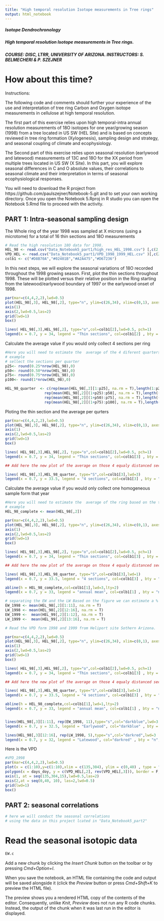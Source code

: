 ```yaml
---
title: "High temporal resolution Isotope measurements in Tree rings"
output: html_notebook
---
```

#####  Isotope Dendrochronology
#####  High temporal resolution Isotope measurements in Tree rings.
#####  COURSE: DISC, LTRR, UNIVERSITY OF ARIZONA. INSTRUCTORS: S. BELMECHERI & P. SZEJNER

# How about this time?

Instructions:

The following code and comments should further your experience of the use and interpretation of tree ring Carbon and Oxygen isotope measurements in cellulose at high temporal resolution. 

The first part of this exercise relies upon high temporal-intra annual resolution measurements of 18O isotopes for one year/growing season (1998) from a tree located in US SW (HEL Site) and is based on concepts reviewed in tree ring formation (Xylogenesis), sampling design and strategy, and seasonal coupling of climate and ecophysiology.  

The Second part of this exercise relies upon seasonal resolution (earlywood and latewood) measurements of 13C and 18O for the XX period from multiple trees located in US SW (X Site). In this part, you will explore seasonal differences in C and O absolute values, their correlations to seasonal climate and their interpretation in terms of seasonal ecophysiological responses.

You will need to download the R project from https://github.com/paulszejner/Notebook-5.git and to set your own working directory. Once you open the Notebook 5.Rproj in R studio  you can open the Notebook 5.Rmd file to proceed with the activity.



## PART 1: Intra-seasonal sampling design
The Whole ring of the year 1998 was sampled at X microns (using a microtome) for a total of 16 thin sections and 18O measurements
```r
# Read the high resolution 18O data for 1998.
HEL_98 <- read.csv("Data_Notebook5_part1/high_res_HEL_1998.csv") [,c(2,3,8)]
VPD_HEL <- read.csv("Data_Notebook5_part1/VPD_1998_1999_HEL.csv" )[,c(2,3,4)]
colb1 <- c("#D8B70A","#02401B","#A2A475","#D67236")

```

In this next steps, we will explore the seasonal variations of 18O recorded throughout the 1998 growing season.
First, plot the thin sections throughout 1998. These will be plotted versus their relative position in the Ring starting from the latewood/earlywood boundary of 1997 or the earlywood onset of 1998.
```r
par(mar=c(4,4,2,2),lwd=0.5)
plot(HEL_98[,3], HEL_98[,2], type="n", ylim=c(26,34), xlim=c(0,1), axes=F, xlab = "relative position on the ring", ylab = "d18O_ on each thin section")
axis(1)
axis(2,lwd=0.5,las=2)
grid(lwd=1)
box()

lines( HEL_98[,3],HEL_98[,2], type="o",col=colb1[2],lwd=0.5, pch=1)
legend(x = 0.7, y = 34, legend = "Thin sections", col=colb1[2] , bty = "n",lwd=1,lty=1,pch = 1)

```

Calculate the average value if you would  only collect 4 sections per ring

```r
#Here you will need to estimate the  average of the 4 diferent quarters  based on the thin sections provided.
# example 
# sellect the sections per quarter
p25<- round(0.25*nrow(HEL_98),0)
p50<- round(0.50*nrow(HEL_98),0)
p75<- round(0.75*nrow(HEL_98),0)
p100<- round(1*nrow(HEL_98),0)

HEL_98_quarter  <- c(rep(mean(HEL_98[,2][1:p25], na.rm = T),length(1:p25)),
                  rep(mean(HEL_98[,2][(1+p25):p50], na.rm = T),length((1+p25):p50)),
                  rep(mean(HEL_98[,2][(1+p50):p75], na.rm = T),length((1+p50):p75)),
                  rep(mean(HEL_98[,2][(1+p75):p100], na.rm = T),length((1+p75):p100)))


```

Ploting  the thin section and  the average per qurters
```r
par(mar=c(4,4,2,2),lwd=0.5)
plot(HEL_98[,3], HEL_98[,2], type="n", ylim=c(26,34), xlim=c(0,1), axes=F, xlab = "relative position on the ring", ylab = "d18O_ on each thin section")
axis(1)
axis(2,lwd=0.5,las=2)
grid(lwd=1)
box()

lines( HEL_98[,3],HEL_98[,2], type="o",col=colb1[2],lwd=0.5, pch=1)
legend(x = 0.7, y = 34, legend = "Thin sections", col=colb1[3] , bty = "n",lwd=1)

## Add here the new plot of the average on those 4 equaly distanced sections

lines( HEL_98[,3],HEL_98_quarter, type="S",col=colb1[3],lwd=3)
legend(x = 0.7, y = 33.5, legend = "4 sections", col=colb1[3] , bty = "n",lwd=3)


```


Calculate the average value if you would  only collect one homogeneous sample form that year


```r
#Here you will need to estimate the  average of the ring based on the thin sections provided.
# example 
HEL_98_complete <- mean(HEL_98[,2])

```


```r

par(mar=c(4,4,2,2),lwd=0.5)
plot(HEL_98[,3], HEL_98[,2], type="n", ylim=c(26,34), xlim=c(0,1), axes=F, xlab = "relative position on the ring", ylab = "d18O_ on each thin section")
axis(1)
axis(2,lwd=0.5,las=2)
grid(lwd=1)
box()

lines( HEL_98[,3],HEL_98[,2], type="o",col=colb1[2],lwd=0.5, pch=1)
legend(x = 0.7, y = 34, legend = "Thin sections", col=colb1[3] , bty = "n",lwd=1)

## Add here the new plot of the average on those 4 equaly distanced sections

lines( HEL_98[,3],HEL_98_quarter, type="S",col=colb1[3],lwd=1)
legend(x = 0.7, y = 33.5, legend = "4 sections", col=colb1[3] , bty = "n",lwd=3)

abline(h = HEL_98_complete,col=colb1[1],lwd=3,lty=2)
legend(x = 0.7, y = 33, legend = "annual mean", col=colb1[1] , bty = "n",lwd=3,lty=2)
```


```r
# separating the EW and the LW Based on the figure we can estimate a % of EW and LW and based on this info  e can determine the sections on each anatomical region.
EW_1998 <- mean(HEL_98[,2][1:11], na.rm = T)
LW_1998 <- mean(HEL_98[,2][12:16], na.rm = T)
EW_1999 <-  mean(HEL_99[,2][1:12], na.rm = T)
LW_1999 <-  mean(HEL_99[,2][13:16], na.rm = T)

# Read the VPD form 1998 and 1999 from Heliport site Sothern Arizona.
```

```r

par(mar=c(4,4,2,2),lwd=0.5)
plot(HEL_98[,3], HEL_98[,2], type="n", ylim=c(26,34), xlim=c(0,1), axes=F, xlab = "relative position on the ring", ylab = "d18O_ on each thin section")
axis(1)
axis(2,lwd=0.5,las=2)
grid(lwd=1)
box()

lines( HEL_98[,3],HEL_98[,2], type="o",col=colb1[2],lwd=0.5, pch=1)
legend(x = 0.7, y = 34, legend = "Thin sections", col=colb1[3] , bty = "n",lwd=1)

## Add here the new plot of the average on those 4 equaly distanced sections

lines( HEL_98[,3],HEL_98_quarter, type="S",col=colb1[3],lwd=1)
legend(x = 0.7, y = 33.5, legend = "4 sections", col=colb1[3] , bty = "n",lwd=3)

abline(h = HEL_98_complete,col=colb1[1],lwd=1,lty=2)
legend(x = 0.7, y = 33, legend = "annual mean", col=colb1[1] , bty = "n",lwd=1,lty=2)


lines(HEL_98[,3][1:11], rep(EW_1998, 11),type="s",col="darkblue",lwd=3  )#EW
legend(x = 0.7, y = 32.5, legend = "Earlywood", col="darkblue" , bty = "n",lwd=3)

lines(HEL_98[,3][12:16], rep(LW_1998, 5),type="s",col="darkred",lwd=3  )#LW
legend(x = 0.7, y = 32, legend = "Latewood", col="darkred" , bty = "n",lwd=3)

```

Here is the VPD

```r
#VPD_1998
par(mar=c(4,4,2,2),lwd=0.5)
plot(x = c(1:10),y=c(1:10),xlim = c(135,304), ylim = c(0,40) , type = "n", axes = F, xlab = "DOY", ylab = "VPD")
polygon(x = days_doy, y = c(VPD_HEL[,2], rev(VPD_HEL[,3])), border = F, col = rgb(0.2,0.3,0.4,0.6))
axis(1, at = seq(135,304,15),lwd=0.5,las=2)
axis(2,at = seq(0,40, 10), las=2,lwd=0.5)
grid(lwd=1)
box()
```



## PART 2: seasonal correlations
```r
# here we will conduct the seasonal correlations
# using the data in this project lcated in "Data_Notebook5_part2"


```
# Read the seasonal isotopic data
```r
EW.c

```
Add a new chunk by clicking the *Insert Chunk* button on the toolbar or by pressing *Cmd+Option+I*.

When you save the notebook, an HTML file containing the code and output will be saved alongside it (click the *Preview* button or press *Cmd+Shift+K* to preview the HTML file). 

The preview shows you a rendered HTML copy of the contents of the editor. Consequently, unlike *Knit*, *Preview* does not run any R code chunks. Instead, the output of the chunk when it was last run in the editor is displayed.
